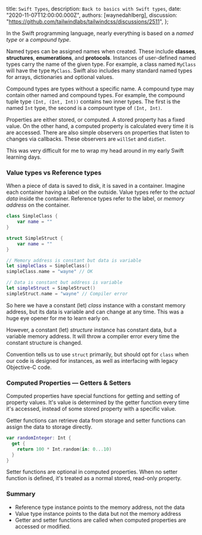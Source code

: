 
  title: `Swift Types`,
  description: `Back to basics with Swift types`,
  date: "2020-11-07T12:00:00.000Z",
  authors: [waynedahlberg],
  discussion: "https://github.com/tailwindlabs/tailwindcss/discussions/2511",
};

In the Swift programming language, nearly everything is based on a _named type_ or a _compound type_.

Named types can be assigned names when created. These include **classes**, **structures**, **enumerations**, and **protocols**. Instances of user-defined named types carry the name of the given type. For example, a class named `MyClass` will have the type `MyClass`. Swift also includes many standard named types for arrays, dictionaries and optional values.

<!--more-->

Compound types are types without a specific name. A compound type may contain other named and compound types. For example, the compound tuple type `(Int, (Int, Int))` contains two inner types. The first is the named `Int` type, the second is a compount type of `(Int, Int)`.

Properties are either stored, or computed. A stored property has a fixed value. On the other hand, a computed property is calculated every time it is are accessed. There are also simple observers on properties that listen to changes via callbacks. These observers are `willSet` and `didSet`.

This was very difficult for me to wrap my head around in my early Swift learning days.

### Value types vs Reference types

When a piece of data is saved to disk, it is saved in a container. Imagine each container having a label on the outside. Value types refer to the _actual data_ inside the container. Reference types refer to the label, or _memory address_ on the container.

```Swift
class SimpleClass {
	var name = ""
}

struct SimpleStruct {
	var name = ""
}

// Memory address is constant but data is variable
let simpleClass = SimpleClass()
simpleClass.name = "wayne" // OK

// Data is constant but address is variable
let simpleStruct = SimpleStruct()
simpleStruct.name = "wayne" // Compiler error
```

So here we have a constant (let) _class_ instance with a constant memory address, but its data is variable and can change at any time. This was a huge eye opener for me to learn early on.

However, a constant (let) _structure_ instance has constant data, but a variable memory address. It will throw a compiler error every time the constant structure is changed.

Convention tells us to use `struct` primarily, but should opt for `class` when our code is designed for instances, as well as interfacing with legacy Objective-C code.

### Computed Properties — Getters & Setters

Computed properties have special functions for getting and setting of property values. It's value is determined by the getter function every time it's accessed, instead of some stored property with a specific value.

Getter functions can retrieve data from storage and setter functions can assign the data to storage directly.

```Swift
var randomInteger: Int {
  get {
    return 100 * Int.random(in: 0...10)
  }
}
```

Setter functions are optional in computed properties. When no setter function is defined, it's treated as a normal stored, read-only property.

### Summary

- Reference type instance points to the memory address, not the data
- Value type instance points to the data but not the memory address
- Getter and setter functions are called when computed properties are accessed or modified.
